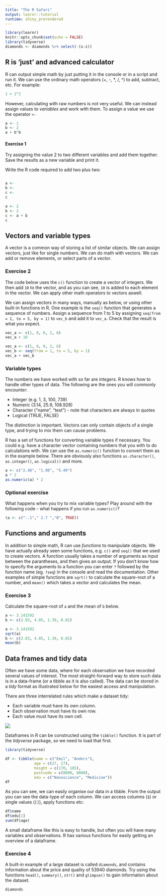 ```yaml
---
title: "The R Safari"
output: learnr::tutorial
runtime: shiny_prerendered
---
```


```r
library(learnr)
knitr::opts_chunk$set(echo = FALSE)
library(tidyverse)
diamonds <- diamonds %>% select(-(x:z))
```


## R is 'just' and advanced calculator

R can output simple math by just putting it in the console or in a script and run it. We can use the ordinary math operators (+, -, *, /, ^) to add, subtract, etc. For example:

```r
1 + 2^2
```

However, calculating with raw numbers is not very useful. We can instead assign values to *variables* and work with them. To assign a value we use the operator `<-`

```r
a <- 1
b <- 2
a + b^b
```

#### Exercise 1

Try assigning the value 2 to two different variables and add them together. Save the results as a new variable and print it.

Write the R code required to add two plus two:

```r

```

```r
a <- 
b <- 
c <- 
c
```

```r
a <- 2
b <- 2
c <- a + b
c
```

## Vectors and variable types

A vector is a common way of storing a list of similar objects. We can assign vectors, just like for single numbers. We can do math with vectors. We can add or remove elements, or select parts of a vector.

### Exercise 2
The code below uses the `c()` function to create a vector of integers. We then add `10` to the vector, and as you can see, `10` is added to each element in the vector. We can apply other math operators to vectors aswell.

We can assign vectors in many ways, manually as below, or using other built-in functions in R. One example is the `seq()` function that generates a sequence of numbers. Assign a sequence from 1 to 5 by assigning `seq(from = 1, to = 5, by = 1)` to `vec_b` and add it to `vec_a`. Check that the result is what you expect.

```r
vec_a <- c(1, 8, 0, 2, 6)
vec_a + 10
```

```r
vec_a <- c(1, 8, 0, 2, 6)
vec_b <- seq(from = 1, to = 5, by = 1)
vec_a + vec_b
```

### Variable types
The numbers we have worked with so far are *integers*. R knows how to handle other types of data. The following are the ones you will commonly encounter:

* Integer (e.g. 1, 3, 100, 739)
* Numeric (3.14, 25.9, 108.928)
* Character ("name", "test") - note that characters are always in quotes
* Logical (TRUE, FALSE)

The distinction is important. Vectors can only contain objects of a single type, and trying to mix them can cause problems.

R has a set of functions for converting variable types if necessary. You could e.g. have a character vector containing numbers that you with to do calculations with. We can use the `as.numeric()` function to convert them as in the example below. There are obviously also functions `as.character()`, `as.integer()`, `as.logical()` and more.

```r
a <- c("2.48", "1.98", "5.49")
a * 2
as.numeric(a) * 2
```

### Optional exercise
What happens when you try to mix variable types? Play around with the following code - what happens if you run `as.numeric()`?

```r
(a <- c("-.1"," 2.7 ","B", TRUE))
```


## Functions and arguments

In addition to simple math, R can use *functions* to manipulate objects. We have actually already seen some functions, e.g. `c()` and `seq()` that we used to create vectors. A function usually takes a number of arguments as input between the parantheses, and then gives an output. If you don't know how to specify the arguments to a function you can enter `?` followed by the function name (eg. `?seq`) in the console and read the documentation. Other examples of simple functions are `sqrt()` to calculate the square-root of a number, and `mean()` which takes a vector and calculates the mean.

### Exercise 3
Calculate the square-root of `a` and the mean of `b` below.

```r
a <- 3.141592
b <- c(2.83, 4.85, 1.39, 8.01)

```

```r
a <- 3.141592
sqrt(a)
b <- c(2.83, 4.85, 1.39, 8.01)
mean(b)
```

## Data frames and tidy data
Often we have some data, where for each observation we have recorded several values of interest. The most straight-forward way to store such data is in a data-frame (or a tibble as it is also called). The data can be stored in a *tidy* format as illustrated below for the easiest access and manipulation. 

There are three interrelated rules which make a dataset tidy:

* Each variable must have its own column.
* Each observation must have its own row.
* Each value must have its own cell.

![](images/tidy-1.png)

Dataframes in R can be constructed using the `tibble()` function. It is part of the *tidyverse* package, so we need to load that first.

```r
library(tidyverse)

df <- tibble(name = c("Emil", "Anders"),
             age = c(27, 27),
             height = c(170, 185),
             postcode = c(8000, 8000),
             edu = c("Nanoscience", "Medicine"))
df
```

As you can see, we can easily organise our data in a tibble. From the output you can see the data-type of each column. We can access columns (`$`) or single values (`[]`), apply functions etc:

```r
df$name
df$edu[1]
sum(df$age)
```

A small dataframe like this is easy to handle, but often you will have many variables and observations. R has various functions for easily getting an overview of a dataframe.

### Exercise 4
A built-in example of a large dataset is called `diamonds`, and contains information about the price and quality of 53940 diamonds. Try using the functions `head()`, `summary()`, `str()` and `glimpse()` to gain information about the dataset.

```r
diamonds
```

